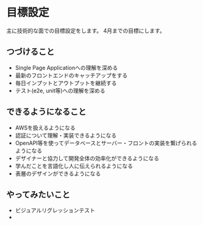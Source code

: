 # 目標設定
主に技術的な面での目標設定をします。
4月までの目標にします。

## つづけること
- Single Page Applicationへの理解を深める
- 最新のフロントエンドのキャッチアップをする
- 毎日インプットとアウトプットを継続する
- テスト(e2e, unit等)への理解を深める

## できるようになること
- AWSを扱えるようになる
- 認証について理解・実装できるようになる
- OpenAPI等を使ってデータベースとサーバー・フロントの実装を繋げられるようになる
- デザイナーと協力して開発全体の効率化ができるようになる
- 学んだことを言語化し人に伝えられるようになる
- 表層のデザインができるようになる

## やってみたいこと
- ビジュアルリグレッションテスト
- 
